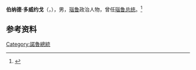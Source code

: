 '''伯纳德·多威约戈'''（{{lang-en|Bernard Dowiyogo}}，{{bd|1946年|2月14日|2003年|3月9日|}}），男，[[瑙鲁|瑙鲁]]政治人物，曾任[[瑙鲁总统|瑙鲁总统]]。<ref>{{Cite book|title=瑙鲁|author=赵少峰编著|publisher=社会科学文献出版社|year=2017|isbn=9787520112840|location=北京|pages=47}}</ref>

== 参考资料 ==
{{reflist}}

{{瑙鲁小作品}}

{{Authority control}}
{{DEFAULTSORT:Dowiyogo}}
[[Category:諾魯總統|Category:諾魯總統]]